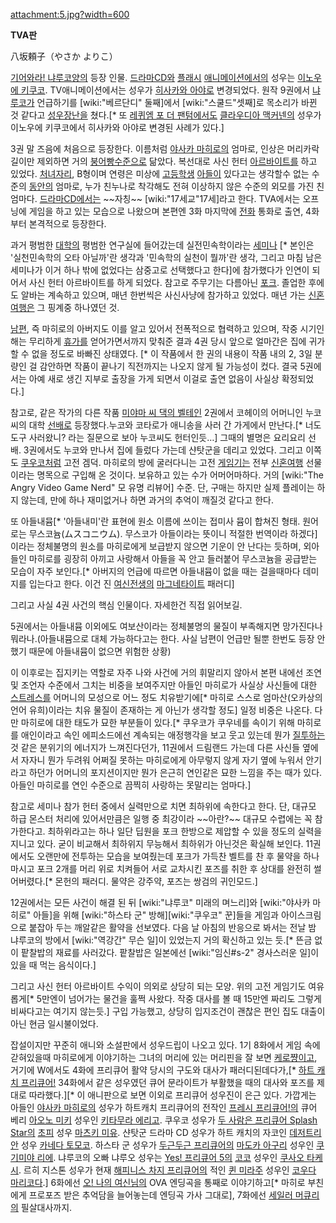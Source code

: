 attachment:5.jpg?width=600

'''TVA판'''

八坂頼子（やさか よりこ）

[[기어와라! 냐루코양]]의 등장 인물. [[드라마CD]]와 [[플래시]] [[애니메이션]]에서의 성우는 [[이노우에 키쿠코]]. TV애니메이션에서는 성우가 [[히사카와 아야]]로 변경되었다. 원작 9권에서 [[냐루코]]가 언급하기를 [wiki:"베르단디" 둘째]에서 [wiki:"스쿨드"셋째]로 목소리가 바뀐 것 같다고 [[성우장난]]을 쳤다.[* 또 [[레퀴엠 포 더 팬텀]]에서도 [[클라우디아 맥커넨]]의 성우가 이노우에 키쿠코에서 히사카와 아야로 변경된 사례가 있다.]

3권 말 즈음에 처음으로 등장한다. 이름처럼 [[야사카 마히로]]의 엄마로, 인상은 머리카락 길이만 제외하면 거의 [[붕어빵]]수준으로 닮았다. 복선대로 사신 헌터 [[아르바이트]]를 하고 있었다. [[처녀]]자리, B형이며 연령은 미상에 [[고등학생]] [[아들]]이 있다고는 생각할수 없는 수준의 [[동안]]의 엄마로, 누가 친누나로 착각해도 전혀 이상하지 않은 수준의 외모를 가진 친엄마다. [[드라마CD]]에서는 ~~자칭~~ [wiki:"17세교"17세]라고 한다. TVA에서는 오프닝에 게임을 하고 있는 모습으로 나왔으며 본편엔 3화 마지막에 [[전화]] 통화로 출연, 4화부터 본격적으로 등장한다.

과거 평범한 [[대학]]의 평범한 연구실에 들어갔는데 실전민속학이라는 [[세미나]] [* 본인은 '실천민속학의 오타 아닐까'란 생각과 '민속학의 실천이 뭘까'란 생각, 그리고 마침 남은 세미나가 이거 하나 밖에 없었다는 삼중고로 선택했다고 한다]에 참가했다가 인연이 되어서 사신 헌터 아르바이트를 하게 되었다. 참고로 주무기는 다름아닌 [[포크]]. 졸업한 후에도 알바는 계속하고 있으며, 매년 한번씩은 사신사냥에 참가하고 있었다. 매년 가는 [[신혼여행]]은 그 핑계중 하나였던 것.

[[남편]], 즉 마히로의 아버지도 이를 알고 있어서 전폭적으로 협력하고 있으며, 작중 시기인 해는 무리하게 [[휴가]]를 얻어가면서까지 맞춰준 결과 4권 당시 앞으로 얼마간은 집에 귀가할 수 없을 정도로 바빠진 상태였다. [* 이 작품에서 한 권의 내용이 작품 내의 2, 3일 분량인 걸 감안하면 작품이 끝나기 직전까지는 나오지 않게 될 가능성이 컸다. 결국 5권에서는 아예 새로 생긴 지부로 출장을 가게 되면서 이걸로 출연 없음이 사실상 확정되었다.]

참고로, 같은 작가의 다른 작품 [[미야마 씨 댁의 벨테인]] 2권에서 코헤이의 어머니인 누코씨의 대학 [[선배]]로 등장했다.누코와 코타로가 애니송을 사러 간 가게에서 만난다.[* 너도 도구 사러왔니? 라는 질문으로 보아 누코씨도 헌터인듯…] 그때의 별명은 요리요리 선배. 3권에서도 누코와 만나서 집에 들렀다 가는데 샨탓군을 데리고 있었다. 
그리고 이쪽도 [[쿠우코]]처럼 고전 겜덕. 마히로의 방에 굴러다니는 고전 [[게임기]]는 전부 [[신혼여행]] 선물이라는 명목으로 구입해 온 것이다. 보유하고 있는 수가 어머어마하다. 거의 [wiki:"The Angry Video Game Nerd" 모 유명 리뷰어] 수준. 단, 구매는 하지만 실제 플레이는 하지 않는데, 만에 하나 재미없거나 하면 과거의 추억이 깨질것 같다고 한다.

또 아들내뮴[* '아들내미'란 표현에 원소 이름에 쓰이는 접미사 뮴이 합쳐진 형태. 원어로는 무스코늄(ムスコニウム). 무스코가 아들이라는 뜻이니 적절한 번역이라 하겠다]이라는 정체불명의 원소를 마히로에게 보급받지 않으면 기운이 안 난다는 듯하며, 외아들인 마히로를 굉장히 아끼고 사랑해서 아들을 꼭 안고 들러붙어 무스코늄을 공급받는 모습이 자주 보인다.[* 아버지의 언급에 따르면 아들내뮴이 없을 때는 걸을때마다 데미지를 입는다고 한다. 이건 진 [[여신전생]]의 [[마그네타이트]] 패러디]

그리고 사실 4권 사건의 핵심 인물이다. 자세한건 직접 읽어보길.

5권에서는 아들내뮴 이외에도 여보산이라는 정체불명의 물질이 부족해지면 망가진다나 뭐라나.(아들내뮴으로 대체 가능하다고는 한다. 사실 남편이 언급만 될뿐 한번도 등장 안했기 때문에 아들내뮴이 없으면 위험한 상황)

이 이후로는 집지키는 역할로 자주 나와 사건에 거의 휘말리지 않아서 본편 내에선 조연 및 조언자 수준에서 그치는 비중을 보여주지만 아들인 마히로가 사실상 사신들에 대한 [[스트레스]]를 어머니의 모성으로 어느 정도 치유받기에[* 마히로 스스로 엄마산(오카상의 언어 유희)이라는 치유 물질이 존재하는 게 아닌가 생각할 정도] 일정 비중은 나온다. 다만 마히로에 대한 태도가 묘한 부분들이 있다.[* 쿠우코가 쿠우네를 속이기 위해 마히로를 애인이라고 속인 에피소드에선 계속되는 애정행각을 보고 웃고 있는데 뭔가 [[질투]]하는 것 같은 분위기의 에너지가 느껴진다던가, 11권에서 드림랜드 가는데 다른 사신들 옆에서 자자니 뭔가 두려워 어쩌질 못하는 마히로에게 아무렇지 않게 자기 옆에 누워서 안기라고 하던가 어머니의 포지션이지만 뭔가 은근히 연인같은 묘한 느낌을 주는 때가 있다. 아들인 마히로를 연인 수준으로 끔찍히 사랑하는 못말리는 엄마다.] 

참고로 세미나 참가 헌터 중에서 실력만으로 치면 최하위에 속한다고 한다. 단, 대규모 하급 몬스터 처리에 있어서만큼은 일행 중 최강이라 ~~아란?~~  대규모 수렵에는 꼭 참가한다고. 최하위라고는 하나 일단 딥원을 포크 한방으로 제압할 수 있을 정도의 실력을 지니고 있다. 굳이 비교해서 최하위지 무능해서 최하위가 아닌것은 확실해 보인다. 11권에서도 오랜만에 전투하는 모습을 보여줬는데 포크가 가득찬 벨트를 찬 후 물약을 하나 마시고 포크 2개를 머리 위로 치켜들어 서로 교차시킨 포즈를 취한 후 상대를 완전히 썰어버렸다.[* 몬헌의 패러디. 물약은 강주약, 포즈는 쌍검의 귀인모드.]

12권에서는 모든 사건이 해결 된 뒤 [wiki:"냐루코" 미래의 며느리]와 [wiki:"야사카 마히로" 아들]을 위해 [wiki:"하스타 군" 방해][wiki:"쿠우코" 꾼]들을 게임과 아이스크림으로 붙잡아 두는 깨알같은 활약을 선보였다. 다음 날 아침의 반응으로 봐서는 전날 밤 냐루코의 방에서 [wiki:"역강간" 무슨 일]이 있었는지 거의 확신하고 있는 듯.[* 뜬금 없이 팥찰밥의 재료를 사러갔다. 팥찰밥은 일본에선 [wiki:"임신#s-2" 경사스러운 일]이 있을 때 먹는 음식이다.]

그리고 사신 헌터 아르바이트 수익이 의외로 상당히 되는 모양. 위의 고전 게임기도 여유롭게[* 5만엔이 넘어가는 물건을 훌쩍 사왔다. 작중 대사를 볼 때 15만엔 짜리도 그렇게 비싸다고는 여기지 않는듯.] 구입 가능했고, 상당히 입지조건이 괜찮은 편인 집도 대출이 아닌 현금 일시불이었다.

잡설이지만 꾸준히 애니와 소설판에서 성우드립이 나오고 있다.
1기 8화에서 게임 속에 갇혀있을때 마히로에게 이야기하는 그녀의 머리에 있는 머리핀을 잘 보면 [[케로쨩]]이고, 거기에 W에서도 4화에 프리큐어 활약 당시의 구도와 대사가 패러디된데다가,[* [[하트 캐치 프리큐어!]] 34화에서 같은 성우였던 큐어 문라이트가 부활했을 때의 대사와 포즈를 제대로 따라했다.][* 이 애니판으로 보면 이외로 프리큐어 성우진이 은근 있다. 가깝게는 아들인 [[야사카 마히로]]의 성우가 하트캐치 프리큐어의 전작인 [[프레시 프리큐어!]]의 큐어 베리 [[아오노 미키]] 성우인 [[키타무라 에리]]고. 쿠우코 성우가 [[두 사람은 프리큐어 Splash Star]]의 [[초피]] 성우 [[마츠키 미유]]. 샨탓군 드라마 CD 성우가 하트 캐치의 자코인 [[데저트리안]] 성우 [[카네다 토모코]]. 하스타 군 성우가 [[두근두근 프리큐어]]의 [[마도카 아구리]] 성우인 [[쿠기미야 리에]]. 냐루코의 오빠 냐루오 성우는 [[Yes! 프리큐어 5]]의 [[코코(Yes! 프리큐어 5)|코코]] 성우인 [[쿠사오 타케시]]. 르히 지스톤 성우가 현재 [[해피니스 차지 프리큐어]]의 적인 [[퀸 미라주]] 성우인 [[코우다 마리코]]다.] 6화에선 [[오! 나의 여신님]]의 OVA 엔딩곡을 통째로 이야기하고[* 마히로 부친에게 프로포즈 받은 추억담을 늘어놓는데 엔딩곡 가사 그대로], 7화에선 [[세일러 머큐리]]의 필살대사까지.
